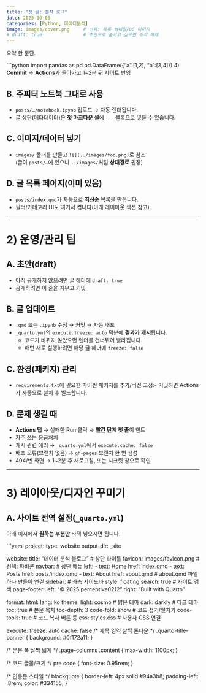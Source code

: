 ```yaml
---
title: "첫 글: 분석 로그"
date: 2025-10-03
categories: [Python, 데이터분석]
image: images/cover.png     # 선택: 목록 썸네일/OG 이미지
# draft: true               # 초안으로 숨기고 싶으면 주석 해제
---
```


요약 한 문단.

```python
import pandas as pd
pd.DataFrame({"a":[1,2], "b":[3,4]})
4) **Commit** → **Actions**가 돌아가고 1~2분 뒤 사이트 반영

## B. 주피터 노트북 그대로 사용
- `posts/…/notebook.ipynb` 업로드 → 자동 렌더됩니다.  
- 글 상단(메타데이터)은 **첫 마크다운 셀**에 `---` 블록으로 넣을 수 있습니다.

## C. 이미지/데이터 넣기
- `images/` 폴더를 만들고 `![](../images/foo.png)`로 참조  
  (글이 `posts/…`에 있으니 `../images/`처럼 **상대경로** 권장)

## D. 글 목록 페이지(이미 있음)
- `posts/index.qmd`가 자동으로 **최신순** 목록을 만듭니다.  
- 필터/카테고리 UI도 여기서 켭니다(아래 레이아웃 섹션 참고).

---

# 2) 운영/관리 팁

## A. 초안(draft)
- 아직 공개하지 않으려면 글 헤더에 `draft: true`  
- 공개하려면 이 줄을 지우고 커밋

## B. 글 업데이트
- `.qmd` 또는 `.ipynb` 수정 → 커밋 → 자동 배포  
- `_quarto.yml`의 `execute.freeze: auto` 덕분에 **결과가 캐시**됩니다.
  - 코드가 바뀌지 않았으면 렌더를 건너뛰어 빨라집니다.
  - 매번 새로 실행하려면 해당 글 헤더에 `freeze: false`

## C. 환경(패키지) 관리
- `requirements.txt`에 필요한 파이썬 패키지를 추가/버전 고정:- 커밋하면 Actions가 자동으로 설치 후 빌드합니다.

## D. 문제 생길 때
- **Actions 탭** → 실패한 Run 클릭 → **빨간 단계 첫 줄**이 힌트  
- 자주 쓰는 응급처치
- 캐시 관련 에러 → `_quarto.yml`에서 `execute.cache: false`
- 배포 오류(브랜치 없음) → `gh-pages` 브랜치 한 번 생성
- 404/빈 화면 → 1~2분 후 새로고침, 또는 시크릿 창으로 확인

---

# 3) 레이아웃/디자인 꾸미기

## A. 사이트 전역 설정(`_quarto.yml`)
아래 예시에서 **원하는 부분만** 바꿔 넣으시면 됩니다.

```yaml
project:
type: website
output-dir: _site

website:
title: "데이터 분석 블로그"     # 상단 타이틀
favicon: images/favicon.png     # 선택: 파비콘
navbar:                         # 상단 메뉴
  left:
    - text: Home
      href: index.qmd
    - text: Posts
      href: posts/index.qmd
    - text: About
      href: about.qmd           # about.qmd 파일 하나 만들어 연결
sidebar:                        # 좌측 사이드바
  style: floating
  search: true                  # 사이트 검색
page-footer:
  left: "© 2025 perceptive0212"
  right: "Built with Quarto"

format:
html:
  lang: ko
  theme:
    light: cosmo                # 밝은 테마
    dark: darkly                # 다크 테마
  toc: true                     # 본문 목차
  toc-depth: 3
  code-fold: show               # 코드 접기/펼치기
  code-tools: true              # 코드 복사 버튼 등
  css: styles.css               # 사용자 CSS 연결

execute:
freeze: auto
cache: false
/* 제목 영역 살짝 톤다운 */
.quarto-title-banner { background: #0f172a11; }

/* 본문 폭 살짝 넓게 */
.page-columns .content { max-width: 1100px; }

/* 코드 글꼴/크기 */
pre code { font-size: 0.95rem; }

/* 인용문 스타일 */
blockquote { border-left: 4px solid #94a3b8; padding-left: .8rem; color: #334155; }

